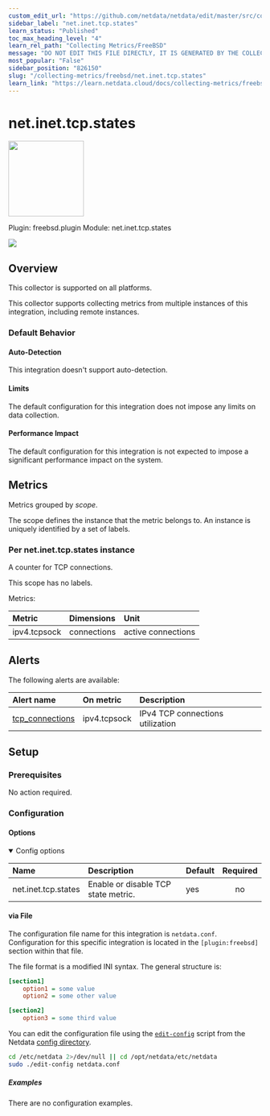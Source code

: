 ```yaml
---
custom_edit_url: "https://github.com/netdata/netdata/edit/master/src/collectors/freebsd.plugin/metadata.yaml"
sidebar_label: "net.inet.tcp.states"
learn_status: "Published"
toc_max_heading_level: "4"
learn_rel_path: "Collecting Metrics/FreeBSD"
message: "DO NOT EDIT THIS FILE DIRECTLY, IT IS GENERATED BY THE COLLECTOR'S metadata.yaml FILE"
most_popular: "False"
sidebar_position: "826150"
slug: "/collecting-metrics/freebsd/net.inet.tcp.states"
learn_link: "https://learn.netdata.cloud/docs/collecting-metrics/freebsd/net.inet.tcp.states"
---
```



# net.inet.tcp.states


<img src="https://netdata.cloud/img/network.svg" width="150"/>


Plugin: freebsd.plugin
Module: net.inet.tcp.states

<img src="https://img.shields.io/badge/maintained%20by-Netdata-%2300ab44" />

## Overview





This collector is supported on all platforms.

This collector supports collecting metrics from multiple instances of this integration, including remote instances.


### Default Behavior

#### Auto-Detection

This integration doesn't support auto-detection.

#### Limits

The default configuration for this integration does not impose any limits on data collection.

#### Performance Impact

The default configuration for this integration is not expected to impose a significant performance impact on the system.


## Metrics

Metrics grouped by *scope*.

The scope defines the instance that the metric belongs to. An instance is uniquely identified by a set of labels.



### Per net.inet.tcp.states instance

A counter for TCP connections.

This scope has no labels.

Metrics:

| Metric | Dimensions | Unit |
|:------|:----------|:----|
| ipv4.tcpsock | connections | active connections |



## Alerts


The following alerts are available:

| Alert name  | On metric | Description |
|:------------|:----------|:------------|
| [ tcp_connections ](https://github.com/netdata/netdata/blob/master/src/health/health.d/tcp_conn.conf) | ipv4.tcpsock | IPv4 TCP connections utilization |


## Setup

### Prerequisites

No action required.

### Configuration

#### Options



<details open>
<summary>Config options</summary>

| Name | Description | Default | Required |
|:----|:-----------|:-------|:--------:|
| net.inet.tcp.states | Enable or disable TCP state metric. | yes | no |

</details>



#### via File

The configuration file name for this integration is `netdata.conf`.
Configuration for this specific integration is located in the `[plugin:freebsd]` section within that file.

The file format is a modified INI syntax. The general structure is:

```ini
[section1]
    option1 = some value
    option2 = some other value

[section2]
    option3 = some third value
```
You can edit the configuration file using the [`edit-config`](/docs/netdata-agent/configuration#edit-a-configuration-file-using-edit-config) script from the
Netdata [config directory](/docs/netdata-agent/configuration#the-netdata-config-directory).

```bash
cd /etc/netdata 2>/dev/null || cd /opt/netdata/etc/netdata
sudo ./edit-config netdata.conf
```

##### Examples
There are no configuration examples.


